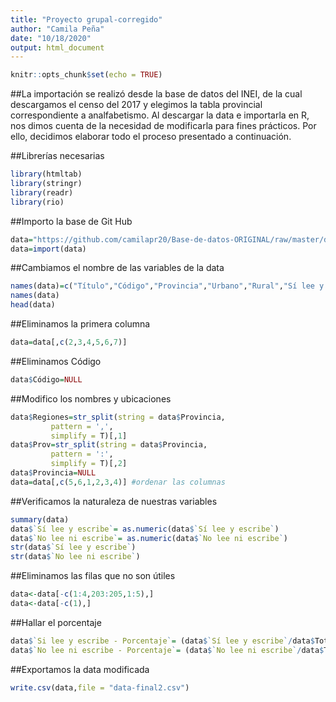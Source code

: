 ---
title: "Proyecto grupal-corregido"
author: "Camila Peña"
date: "10/18/2020"
output: html_document
---

```{r setup, include=FALSE}
knitr::opts_chunk$set(echo = TRUE)
```

##La importación se realizó desde la base de datos del INEI, de la cual descargamos el censo del 2017 y elegimos la tabla provincial correspondiente a analfabetismo. Al descargar la data e importarla en R, nos dimos cuenta de la necesidad de modificarla para fines prácticos. Por ello, decidimos elaborar todo el proceso presentado a continuación.


##Librerías necesarias 

```{r}
library(htmltab)
library(stringr)
library(readr) 
library(rio)
```

##Importo la base de Git Hub

```{r}
data="https://github.com/camilapr20/Base-de-datos-ORIGINAL/raw/master/data-analfabetismo.xlsx" 
data=import(data)
```

##Cambiamos el nombre de las variables de la data 

```{r}
names(data)=c("Título","Código","Provincia","Urbano","Rural","Sí lee y escribe","No lee ni escribe")
names(data)
head(data)

```

##Eliminamos la primera columna 

```{r}
data=data[,c(2,3,4,5,6,7)]
```

##Eliminamos Código

```{r}
data$Código=NULL
```

##Modifico los nombres y ubicaciones

```{r}
data$Regiones=str_split(string = data$Provincia,
         pattern = ',',
         simplify = T)[,1]
data$Prov=str_split(string = data$Provincia,
         pattern = ':',
         simplify = T)[,2]
data$Provincia=NULL
data=data[,c(5,6,1,2,3,4)] #ordenar las columnas 
```

##Verificamos la naturaleza de nuestras variables 

```{r}
summary(data)
data$`Sí lee y escribe`= as.numeric(data$`Sí lee y escribe`)
data$`No lee ni escribe`= as.numeric(data$`No lee ni escribe`)
str(data$`Sí lee y escribe`)
str(data$`No lee ni escribe`)
```

##Eliminamos las filas que no son útiles

```{r}
data<-data[-c(1:4,203:205,1:5),]
data<-data[-c(1),]
```

##Hallar el porcentaje 

```{r}
data$`Si lee y escribe - Porcentaje`= (data$`Sí lee y escribe`/data$Total)*100
data$`No lee ni escribe - Porcentaje`= (data$`No lee ni escribe`/data$Total)*100

```

##Exportamos la data modificada 

```{r}
write.csv(data,file = "data-final2.csv")
```



